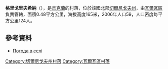 {{coord|50|32|2|N|32|49|31|E|scale:100000|display=title}}

'''格里戈里夫希納'''（{{lang-uk|Григорівщина}}），是[[烏克蘭|烏克蘭]]的村落，位於該國北部[[切爾尼戈夫州|切爾尼戈夫州]]，由[[瓦爾瓦區|瓦爾瓦區]]負責管轄，面積0.48平方公里，海拔高度165米，2006年人口59，人口密度每平方公里124人。

==參考資料==
*[http://weather.in.ua/ua/chernigovskaja/5940 Погода в селі ] {{Wayback|url=http://weather.in.ua/ua/chernigovskaja/5940 |date=20111220103528 }}

[[Category:切爾尼戈夫州村落|Category:切爾尼戈夫州村落]]
[[Category:瓦爾瓦區村落|Category:瓦爾瓦區村落]]


{{Chernihiv-geo-stub}}
